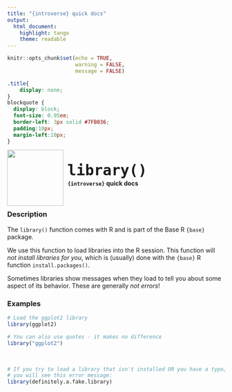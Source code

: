 ```yaml
---
title: "{introverse} quick docs"
output: 
  html_document:
    highlight: tango
    theme: readable
---
```



```r
knitr::opts_chunk$set(echo = TRUE, 
                      warning = FALSE, 
                      message = FALSE)
```

```css
.title{
    display: none;
}
blockquote {
  display: block;
  font-size: 0.95em;
  border-left: 3px solid #7FB036;
  padding:10px;
  margin-left:10px;
}
```

<div>
<br>
 <img src = "logo.png" style = "float:left;height:130px;margin-top:-20px;">
 <span style = "font-weight:bold;font-size:40px;"> 
  &nbsp;<code>library()</code>
 </span>
 <br>
 <b>&nbsp;&nbsp;&nbsp;<code>{introverse}</code> quick docs</b>
</div>
<br>

### Description

The `library()` function comes with R and is part of the Base R `{base}` package.
  
We use this function to load libraries into the R session. This function will _not install libraries for you_, which is (usually) done with the `{base}` R function `install.packages()`.

Sometimes libraries show messages when they load to tell you about some aspect of its behavior. These are generally _not errors_!

### Examples


```r
# Load the ggplot2 library
library(ggplot2)

# You can also use quotes - it makes no difference
library("ggplot2")
```

<br>

```r
# If you try to load a library that isn't installed OR you have a typo, 
# you will see this error message:
library(definitely.a.fake.library)
```

